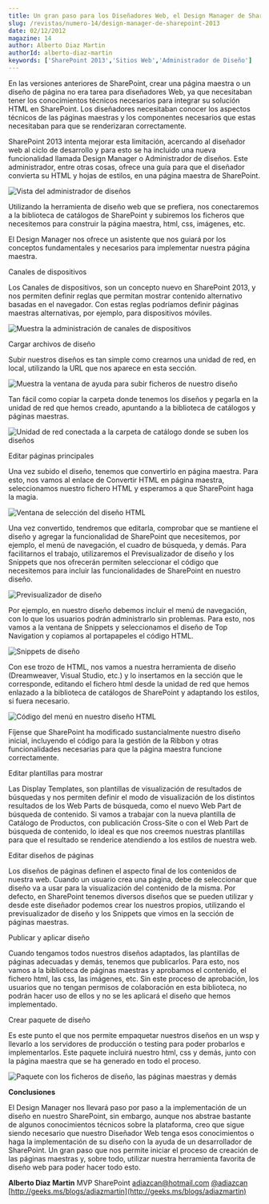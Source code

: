 ```yaml
---
title: Un gran paso para los Diseñadores Web, el Design Manager de SharePoint 2013
slug: /revistas/numero-14/design-manager-de-sharepoint-2013
date: 02/12/2012
magazine: 14
author: Alberto Diaz Martin
authorId: alberto-diaz-martin
keywords: ['SharePoint 2013','Sitios Web','Administrador de Diseño']
---
```






En las versiones anteriores de SharePoint, crear una página maestra o un diseño de página no era tarea para diseñadores Web, ya que necesitaban tener los conocimientos técnicos necesarios para integrar su solución HTML en SharePoint. Los diseñadores necesitaban conocer los aspectos técnicos de las páginas maestras y los componentes necesarios que estas necesitaban para que se renderizaran correctamente.

SharePoint 2013 intenta mejorar esta limitación, acercando al diseñador web al ciclo de desarrollo y para esto se ha incluido una nueva funcionalidad llamada Design Manager o Administrador de diseños. Este administrador, entre otras cosas, ofrece una guía para que el diseñador convierta su HTML y hojas de estilos, en una página maestra de SharePoint.

![Vista del administrador de diseños](../../../images/numero14/design-manager-sharepoint-2013/image1.png)

Utilizando la herramienta de diseño web que se prefiera, nos conectaremos a la biblioteca de catálogos de SharePoint y subiremos los ficheros que necesitemos para construir la página maestra, html, css, imágenes, etc.

El Design Manager nos ofrece un asistente que nos guiará por los conceptos fundamentales y necesarios para implementar nuestra página maestra.

Canales de dispositivos

Los Canales de dispositivos, son un concepto nuevo en SharePoint 2013, y nos permiten definir reglas que permitan mostrar contenido alternativo basadas en el navegador. Con estas reglas podríamos definir páginas maestras alternativas, por ejemplo, para dispositivos móviles.

​![Muestra la administración de canales de dispositivos](../../../images/numero14/design-manager-sharepoint-2013/image2.png)

Cargar archivos de diseño

Subir nuestros diseños es tan simple como crearnos una unidad de red, en local, utilizando la URL que nos aparece en esta sección.

![Muestra la ventana de ayuda para subir ficheros de nuestro diseño](../../../images/numero14/design-manager-sharepoint-2013/image3.png)



Tan fácil como copiar la carpeta donde tenemos los diseños y pegarla en la unidad de red que hemos creado, apuntando a la biblioteca de catálogos y páginas maestras.

![Unidad de red conectada a la carpeta de catálogo donde se suben los diseños](../../../images/numero14/design-manager-sharepoint-2013/image4.png)

Editar páginas principales

Una vez subido el diseño, tenemos que convertirlo en página maestra. Para esto, nos vamos al enlace de Convertir HTML en página maestra, seleccionamos nuestro fichero HTML y esperamos a que SharePoint haga la magia.

![Ventana de selección del diseño HTML](../../../images/numero14/design-manager-sharepoint-2013/image5.png)

Una vez convertido, tendremos que editarla, comprobar que se mantiene el diseño y agregar la funcionalidad de SharePoint que necesitemos, por ejemplo, el menú de navegación, el cuadro de búsqueda, y demás. Para facilitarnos el trabajo, utilizaremos el Previsualizador de diseño y los Snippets que nos ofrecerán permiten seleccionar el código que necesitemos para incluir las funcionalidades de SharePoint en nuestro diseño.

![Previsualizador de diseño](../../../images/numero14/design-manager-sharepoint-2013/image6.png)

Por ejemplo, en nuestro diseño debemos incluir el menú de navegación, con lo que los usuarios podrán administrarlo sin problemas. Para esto, nos vamos a la ventana de Snippets y seleccionamos el diseño de Top Navigation y copiamos al portapapeles el código HTML.

![Snippets de diseño](../../../images/numero14/design-manager-sharepoint-2013/image7.png)

Con ese trozo de HTML, nos vamos a nuestra herramienta de diseño (Dreamweaver, Visual Studio, etc.) y lo insertamos en la sección que le corresponde, editando el fichero html desde la unidad de red que hemos enlazado a la biblioteca de catálogos de SharePoint y adaptando los estilos, si fuera necesario.

![Código del menú en nuestro diseño HTML](../../../images/numero14/design-manager-sharepoint-2013/image8.png)

Fíjense que SharePoint ha modificado sustancialmente nuestro diseño inicial, incluyendo el código para la gestión de la Ribbon y otras funcionalidades necesarias para que la página maestra funcione correctamente.

Editar plantillas para mostrar

Las Display Templates, son plantillas de visualización de resultados de búsquedas y nos permiten definir el modo de visualización de los distintos resultados de los Web Parts de búsqueda, como el nuevo Web Part de búsqueda de contenido. Si vamos a trabajar con la nueva plantilla de Catálogo de Productos, con publicación Cross-Site o con el Web Part de búsqueda de contenido, lo ideal es que nos creemos nuestras plantillas para que el resultado se renderice atendiendo a los estilos de nuestra web.

Editar diseños de páginas

Los diseños de páginas definen el aspecto final de los contenidos de nuestra web. Cuando un usuario crea una página, debe de seleccionar que diseño va a usar para la visualización del contenido de la misma. Por defecto, en SharePoint tenemos diversos diseños que se pueden utilizar y desde este diseñador podemos crear los nuestros propios, utilizando el previsualizador de diseño y los Snippets que vimos en la sección de páginas maestras.

Publicar y aplicar diseño

Cuando tengamos todos nuestros diseños adaptados, las plantillas de páginas adecuadas y demás, tenemos que publicarlos. Para esto, nos vamos a la biblioteca de páginas maestras y aprobamos el contenido, el fichero html, las css, las imágenes, etc. Sin este proceso de aprobación, los usuarios que no tengan permisos de colaboración en esta biblioteca, no podrán hacer uso de ellos y no se les aplicará el diseño que hemos implementado.

Crear paquete de diseño

Es este punto el que nos permite empaquetar nuestros diseños en un wsp y llevarlo a los servidores de producción o testing para poder probarlos e implementarlos. Este paquete incluirá nuestro html, css y demás, junto con la página maestra que se ha generado en todo el proceso.

![Paquete con los ficheros de diseño, las páginas maestras y demás](../../../images/numero14/design-manager-sharepoint-2013/image9.png)



**Conclusiones**

El Design Manager nos llevará paso por paso a la implementación de un diseño en nuestro SharePoint, sin embargo, aunque nos abstrae bastante de algunos conocimientos técnicos sobre la plataforma, creo que sigue siendo necesario que nuestro Diseñador Web tenga esos conocimientos o haga la implementación de su diseño con la ayuda de un desarrollador de SharePoint. Un gran paso que nos permite iniciar el proceso de creación de las páginas maestras y, sobre todo, utilizar nuestra herramienta favorita de diseño web para poder hacer todo esto.



**Alberto Diaz Martin**
MVP SharePoint
[adiazcan@hotmail.com](mailto:adiazcan@hotmail.com)
[@adiazcan](http://twitter.com/adiazcan)
[http://geeks.ms/blogs/adiazmartin](http://geeks.ms/blogs/adiazmartin)

